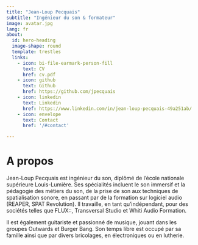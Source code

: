 ```yaml
---
title: "Jean-Loup Pecquais"
subtitle: "Ingénieur du son & formateur"
image: avatar.jpg
lang: fr
about:
  id: hero-heading
  image-shape: round
  template: trestles
  links:
    - icon: bi-file-earmark-person-fill
      text: CV
      href: cv.pdf
    - icon: github
      text: Github
      href: https://github.com/jpecquais
    - icon: linkedin
      text: Linkedin
      href: https://www.linkedin.com/in/jean-loup-pecquais-49a251ab/
    - icon: envelope
      text: Contact
      href: '/#contact'

---
```


# A propos

Jean-Loup Pecquais est ingénieur du son, diplômé de l'école nationale supérieure Louis-Lumière. Ses spécialités incluent le son immersif et la pédagogie des métiers du son, de la prise de son aux techniques de spatialisation sonore, en passant par de la formation sur logiciel audio (REAPER, SPAT Revolution). Il travaille, en tant qu'indépendant, pour des sociétés telles que FLUX::, Transversal Studio et Whiti Audio Formation.

Il est également guitariste et passionné de musique, jouant dans les groupes Outwards et Burger Bang. Son temps libre est occupé par sa famille ainsi que par divers bricolages, en électroniques ou en lutherie.